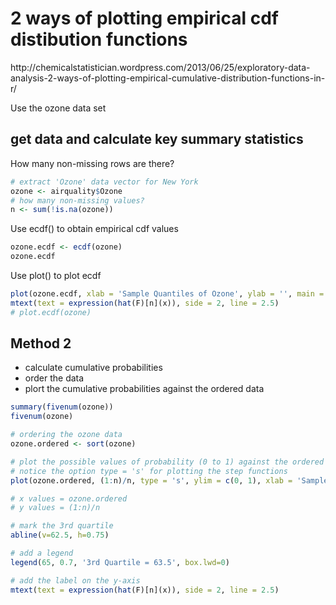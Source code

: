 2 ways of plotting empirical cdf distibution functions
========================================================

http://chemicalstatistician.wordpress.com/2013/06/25/exploratory-data-analysis-2-ways-of-plotting-empirical-cumulative-distribution-functions-in-r/

Use the ozone data set

## get data and calculate key summary statistics

How many non-missing rows are there?
```r
# extract 'Ozone' data vector for New York
ozone <- airquality$Ozone
# how many non-missing values?
n <- sum(!is.na(ozone))
```

Use ecdf() to obtain empirical cdf values
```r
ozone.ecdf <- ecdf(ozone)
ozone.ecdf
```

Use plot() to plot ecdf
```r
plot(ozone.ecdf, xlab = 'Sample Quantiles of Ozone', ylab = '', main = 'Empirical Cumluative Distribution\nOzone Pollution in New York')
mtext(text = expression(hat(F)[n](x)), side = 2, line = 2.5)
# plot.ecdf(ozone)
```

## Method 2

* calculate cumulative probabilities
* order the data
* plort the cumulative probabilities against the ordered data
```r
summary(fivenum(ozone))
fivenum(ozone)

# ordering the ozone data
ozone.ordered <- sort(ozone)
```

```r
# plot the possible values of probability (0 to 1) against the ordered ozone data (sample quantiles of ozone)
# notice the option type = 's' for plotting the step functions
plot(ozone.ordered, (1:n)/n, type = 's', ylim = c(0, 1), xlab = 'Sample Quantiles of Ozone', ylab = '', main = 'Empirical Cumluative Distribution\nOzone Pollution in New York')

# x values = ozone.ordered
# y values = (1:n)/n

# mark the 3rd quartile
abline(v=62.5, h=0.75)

# add a legend
legend(65, 0.7, '3rd Quartile = 63.5', box.lwd=0)

# add the label on the y-axis
mtext(text = expression(hat(F)[n](x)), side = 2, line = 2.5)

```
